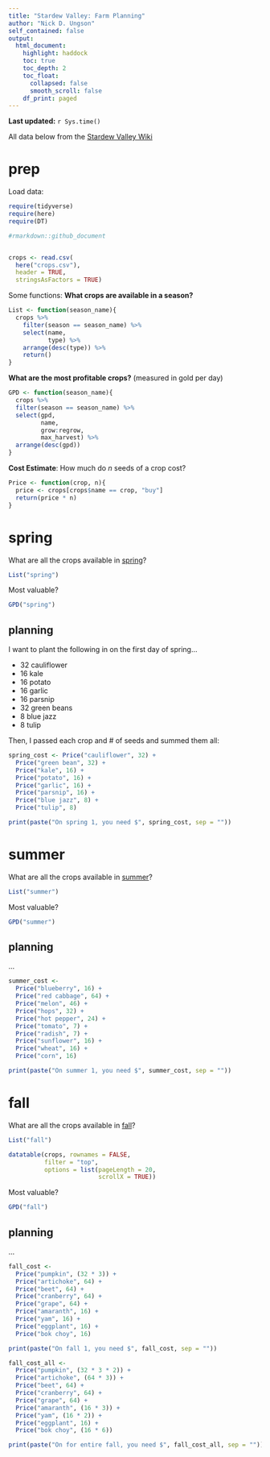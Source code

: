 ```yaml
---
title: "Stardew Valley: Farm Planning"
author: "Nick D. Ungson"
self_contained: false
output:
  html_document:
    highlight: haddock
    toc: true
    toc_depth: 2
    toc_float: 
      collapsed: false
      smooth_scroll: false
    df_print: paged
---
```


**Last updated:** `r Sys.time()`

All data below from the [Stardew Valley Wiki](https://stardewvalleywiki.com/Stardew_Valley_Wiki)

# prep

Load data:
```r
require(tidyverse)
require(here)
require(DT)

#rmarkdown::github_document


crops <- read.csv(
  here("crops.csv"), 
  header = TRUE, 
  stringsAsFactors = TRUE)
```

Some functions:
**What crops are available in a season?**
```r
List <- function(season_name){
  crops %>% 
    filter(season == season_name) %>% 
    select(name, 
           type) %>% 
    arrange(desc(type)) %>% 
    return()
}
```

**What are the most profitable crops?** (measured in gold per day)
```r
GPD <- function(season_name){
  crops %>%
  filter(season == season_name) %>% 
  select(gpd, 
         name, 
         grow:regrow, 
         max_harvest) %>% 
  arrange(desc(gpd))
}
```

**Cost Estimate**: How much do *n* seeds of a crop cost?
```r
Price <- function(crop, n){
  price <- crops[crops$name == crop, "buy"]
  return(price * n)
}
```

# spring

What are all the crops available in [spring](https://stardewvalleywiki.com/spring)?

```r
List("spring")
```

Most valuable?
```r
GPD("spring")
```

## planning

I want to plant the following in on the first day of spring...

* 32 cauliflower
* 16 kale
* 16 potato
* 16 garlic
* 16 parsnip
* 32 green beans
* 8 blue jazz
* 8 tulip

Then, I passed each crop and # of seeds and summed them all:
```r
spring_cost <- Price("cauliflower", 32) + 
  Price("green bean", 32) + 
  Price("kale", 16) + 
  Price("potato", 16) + 
  Price("garlic", 16) + 
  Price("parsnip", 16) + 
  Price("blue jazz", 8) + 
  Price("tulip", 8)
```

```r
print(paste("On spring 1, you need $", spring_cost, sep = ""))
```

# summer

What are all the crops available in [summer](https://stardewvalleywiki.com/summer)?

```r
List("summer")
```

Most valuable?

```r
GPD("summer")
```

## planning
...


```r
summer_cost <- 
  Price("blueberry", 16) + 
  Price("red cabbage", 64) + 
  Price("melon", 46) + 
  Price("hops", 32) + 
  Price("hot pepper", 24) + 
  Price("tomato", 7) + 
  Price("radish", 7) + 
  Price("sunflower", 16) + 
  Price("wheat", 16) + 
  Price("corn", 16)
```

```r
print(paste("On summer 1, you need $", summer_cost, sep = ""))
```




# fall

What are all the crops available in [fall](https://stardewvalleywiki.com/fall)?

```r
List("fall")
```

```r
datatable(crops, rownames = FALSE, 
          filter = "top", 
          options = list(pageLength = 20, 
                         scrollX = TRUE))
```

Most valuable?

```r
GPD("fall")
```

## planning
...

```r
fall_cost <- 
  Price("pumpkin", (32 * 3)) + 
  Price("artichoke", 64) + 
  Price("beet", 64) + 
  Price("cranberry", 64) + 
  Price("grape", 64) + 
  Price("amaranth", 16) + 
  Price("yam", 16) + 
  Price("eggplant", 16) + 
  Price("bok choy", 16)
```


```r
print(paste("On fall 1, you need $", fall_cost, sep = ""))
```


```r
fall_cost_all <- 
  Price("pumpkin", (32 * 3 * 2)) + 
  Price("artichoke", (64 * 3)) + 
  Price("beet", 64) + 
  Price("cranberry", 64) + 
  Price("grape", 64) + 
  Price("amaranth", (16 * 3)) + 
  Price("yam", (16 * 2)) + 
  Price("eggplant", 16) + 
  Price("bok choy", (16 * 6))

print(paste("On for entire fall, you need $", fall_cost_all, sep = ""))
```

